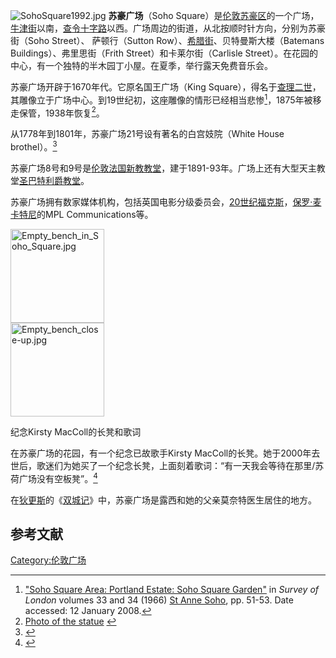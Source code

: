 [[File:SohoSquare1992.jpg|thumb]]
'''苏豪广场'''（Soho Square）是[[伦敦苏豪区|伦敦苏豪区]]的一个广场，[[牛津街|牛津街]]以南，[[查令十字|查令十字路]]以西。广场周边的街道，从北按顺时针方向，分别为苏豪街（Soho Street）、 萨顿行（Sutton Row）、[[希腊街|希腊街]]、贝特曼斯大楼（Batemans Buildings）、弗里思街（Frith Street）和卡莱尔街（Carlisle Street）。在花园的中心，有一个独特的半木园丁小屋。在夏季，举行露天免费音乐会。

苏豪广场开辟于1670年代。它原名国王广场（King Square），得名于[[查理二世|查理二世]]，其雕像立于广场中心。到19世纪初，这座雕像的情形已经相当悲惨<ref name=Cibber>[http://www.british-history.ac.uk/report.aspx?compid=41027&strquery=Cibber "Soho Square Area: Portland Estate: Soho Square Garden"] {{Wayback|url=http://www.british-history.ac.uk/report.aspx?compid=41027&strquery=Cibber |date=20141019163825 }} in ''Survey of London'' volumes 33 and 34 (1966) [[St_Anne_Soho|St Anne Soho]], pp. 51-53. Date accessed: 12 January 2008.</ref>，1875年被移走保管，1938年恢复<ref>[http://www.londonremembers.com/memorial/?id=216 Photo of the statue] {{webarchive|url=https://web.archive.org/web/20061030210744/http://www.londonremembers.com/memorial/?id=216 |date=2006-10-30 }}</ref>。

从1778年到1801年，苏豪广场21号设有著名的白宫妓院（White House brothel）。<ref>{{cite book | last = During | first = Simon | authorlink =  | coauthors =  | title = Modern Enchantments: The Cultural Power of Secular Magic | publisher = Harvard University Press | date = 2004 | location =  | pages = 110–111 | url = http://books.google.co.uk/books?id=2eEK-55hgKMC&pg=PA110&lpg=PA110&dq=%22the+white+house%22+%22soho+square%22&source=web&ots=JkH9BhyibY&sig=PpT98BwCaKDDi9ymW6QYHBujcMk&hl=en&sa=X&oi=book_result&resnum=2&ct=result#PPA110,M1 | doi =  | id = ''"... the famous magic brothel, the White House at Soho Square, in which commercial sex was enhanced by dark, baroque special-effects and natural magic devices"'' | isbn = 9780674013711 | access-date = 2011-04-28 | archive-date = 2020-06-14 | archive-url = https://web.archive.org/web/20200614070402/https://books.google.co.uk/books?id=2eEK-55hgKMC&pg=PA110&lpg=PA110&dq=%22the+white+house%22+%22soho+square%22&source=web&ots=JkH9BhyibY&sig=PpT98BwCaKDDi9ymW6QYHBujcMk&hl=en&sa=X&oi=book_result&resnum=2&ct=result#PPA110,M1 | dead-url = no }}</ref>

苏豪广场8号和9号是[[伦敦法国新教教堂|伦敦法国新教教堂]]，建于1891-93年。广场上还有大型天主教堂[[圣巴特利爵教堂_(苏豪广场)|圣巴特利爵教堂]]。

苏豪广场拥有数家媒体机构，包括英国电影分级委员会，[[20世纪福克斯|20世纪福克斯]]，[[保罗·麦卡特尼|保罗·麦卡特尼]]的MPL Communications等。

<div class="thumb tright"><div class="thumbinner" style="width:240px;">[[Image:Empty_bench_in_Soho_Square.jpg|150px]][[Image:Empty_bench_close-up.jpg|150px]]<div class="thumbcaption">纪念Kirsty MacColl的长凳和歌词</div></div></div>
在苏豪广场的花园，有一个纪念已故歌手Kirsty MacColl的长凳。她于2000年去世后，歌迷们为她买了一个纪念长凳，上面刻着歌词：“有一天我会等待在那里/苏荷广场没有空板凳”。<ref>{{cite web |url=http://kirstymaccoll.com/information/memorial/bench/index.htm |title=Bench in Soho Square |publisher=Kirsty MacColl |date=2001-08-12 |accessdate=2011-02-03 |archive-date=2014-08-21 |archive-url=https://web.archive.org/web/20140821202356/http://www.kirstymaccoll.com/information/memorial/bench/index.htm |dead-url=no }}</ref>

在[[狄更斯|狄更斯]]的《[[双城记|双城记]]》中，苏豪广场是露西和她的父亲莫奈特医生居住的地方。

==参考文献==
{{reflist}}
{{Coord|51|30|55|N|0|7|56|W|type:landmark_region:GB|display=title}}

[[Category:伦敦广场|Category:伦敦广场]]